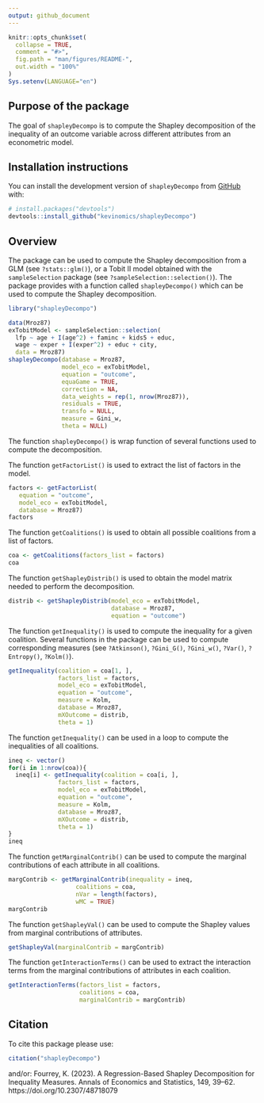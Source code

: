```yaml
---
output: github_document
---
```


<!-- README.md is generated from README.Rmd. Please edit that file -->

```r
knitr::opts_chunk$set(
  collapse = TRUE,
  comment = "#>",
  fig.path = "man/figures/README-",
  out.width = "100%"
)
Sys.setenv(LANGUAGE="en")
```

## Purpose of the package

The goal of `shapleyDecompo` is to compute the Shapley decomposition of the inequality of an outcome variable across different attributes from an econometric model.

## Installation instructions

You can install the development version of `shapleyDecompo` from [GitHub](https://github.com/kevinomics/shapleyDecompo) with:

``` r
# install.packages("devtools")
devtools::install_github("kevinomics/shapleyDecompo")
```

## Overview

The package can be used to compute the Shapley decomposition from a GLM (see `?stats::glm()`), or a Tobit II model obtained with the `sampleSelection` package (see `?sampleSelection::selection()`). The package provides with a function called `shapleyDecompo()` which can be used to compute the Shapley decomposition.

```r
library("shapleyDecompo")
```

```r
data(Mroz87)
exTobitModel <- sampleSelection::selection(
  lfp ~ age + I(age^2) + faminc + kids5 + educ,
  wage ~ exper + I(exper^2) + educ + city,
  data = Mroz87)
shapleyDecompo(database = Mroz87,
               model_eco = exTobitModel,
               equation = "outcome",
               equaGame = TRUE,
               correction = NA,
               data_weights = rep(1, nrow(Mroz87)),
               residuals = TRUE,
               transfo = NULL,
               measure = Gini_w,
               theta = NULL)
```

The function `shapleyDecompo()` is wrap function of several functions used to compute the decomposition.

The function `getFactorList()` is used to extract the list of factors in the model.
```r
factors <- getFactorList(
   equation = "outcome",
   model_eco = exTobitModel,
   database = Mroz87)
factors
```

The function `getCoalitions()` is used to obtain all possible coalitions from a list of factors.
```r
coa <- getCoalitions(factors_list = factors)
coa
```

The function `getShapleyDistrib()` is used to obtain the model matrix needed to perform the decomposition.
```r
distrib <- getShapleyDistrib(model_eco = exTobitModel,
                             database = Mroz87,
                             equation = "outcome")
```

The function `getInequality()` is used to compute the inequality for a given coalition.  Several functions in the package can be used to compute corresponding measures (see `?Atkinson()`, `?Gini_G()`, `?Gini_w()`, `?Var()`, `?Entropy()`, `?Kolm()`).
```r
getInequality(coalition = coa[1, ],
              factors_list = factors,
              model_eco = exTobitModel,
              equation = "outcome",
              measure = Kolm,
              database = Mroz87,
              mXOutcome = distrib,
              theta = 1)
```
The function `getInequality()` can be used in a loop to compute the inequalities of all coalitions.

```r
ineq <- vector()
for(i in 1:nrow(coa)){
  ineq[i] <- getInequality(coalition = coa[i, ],
              factors_list = factors,
              model_eco = exTobitModel,
              equation = "outcome",
              measure = Kolm,
              database = Mroz87,
              mXOutcome = distrib,
              theta = 1)
}
ineq
```
The function `getMarginalContrib()` can be used to compute the marginal contributions of each attribute in all coalitions.

```r
margContrib <- getMarginalContrib(inequality = ineq,
                   coalitions = coa,
                   nVar = length(factors),
                   wMC = TRUE)
margContrib
```
The function `getShapleyVal()` can be used to compute the Shapley values from marginal contributions of attributes.
```r
getShapleyVal(marginalContrib = margContrib)
```
The function `getInteractionTerms()` can be used to extract the interaction terms from the marginal contributions of attributes in each coalition.
```r
getInteractionTerms(factors_list = factors,
                    coalitions = coa,
                    marginalContrib = margContrib)
```


## Citation

To cite this package please use: 

```r
citation("shapleyDecompo") 
```

and/or: Fourrey, K. (2023). A Regression-Based Shapley Decomposition for Inequality Measures. Annals of Economics and Statistics, 149, 39–62. https://doi.org/10.2307/48718079
